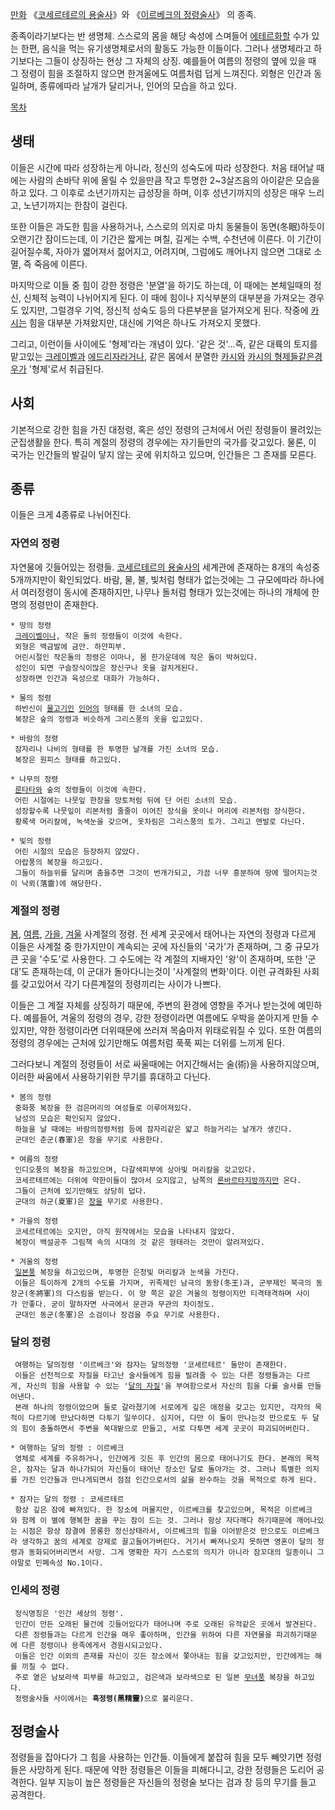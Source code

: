 [[만화]] 《[[코세르테르의 용술사]]》와 《[[이르베크의 정령술사]]》 의 종족.

종족이라기보다는 반 생명체. 스스로의 몸을 해당 속성에 스며들어 [[에테르]]화할 수가 있는 한편, 음식을 먹는 유기생명체로서의 활동도 가능한 이들이다. 그러나 생명체라고 하기보다는 그들이 상징하는 현상 그 자체의 상징. 예를들어 여름의 정령의 옆에 있을 때 그 정령이 힘을 조절하지 않으면 한겨울에도 여름처럼 덥게 느껴진다. 외형은 인간과 동일하며, 종류에따라 날개가 달리거나, 인어의 모습을 하고 있다.

[[목차]]
== 생태 ==
이들은 시간에 따라 성장하는게 아니라, 정신의 성숙도에 따라 성장한다.
처음 태어날 때에는 사람의 손바닥 위에 올릴 수 있을만큼 작고 투명한 2~3살즈음의 아이같은 모습을 하고 있다. 그 이후로 소년기까지는 급성장을 하며, 이후 성년기까지의 성장은 매우 느리고, 노년기까지는 한참이 걸린다.

또한 이들은 과도한 힘을 사용하거나, 스스로의 의지로 마치 동물들이 동면(冬眠)하듯이 오랜기간 잠이드는데, 이 기간은 짧게는 며칠, 길게는 수백, 수천년에 이른다.
이 기간이 길어질수록, 자아가 엷어져서 젊어지고, 어려지며, 그럼에도 깨어나지 않으면 그대로 소멸, 즉 죽음에 이른다.

마지막으로 이들 중 힘이 강한 정령은 '분열'을 하기도 하는데, 이 때에는 본체일때의 정신, 신체적 능력이 나뉘어지게 된다. 이 때에 힘이나 지식부분의 대부분을 가져오는 경우도 있지만, 그럴경우 기억, 정신적 성숙도 등의 다른부분을 덜가져오게 된다.
작중에 [[카시]]는 힘을 대부분 가져왔지만, 대신에 기억은 하나도 가져오지 못했다.

그리고, 이런이들 사이에도 '형제'라는 개념이 있다.
'같은 것'...즉, 같은 대륙의 토지를 맡고있는 [[크레이벨]]과 [[에드리자]]라거나, 같은 몸에서 분열한 [[카시]]와 [[카시의 형제들]]같은경우가 '형제'로서 취급된다.


== 사회 ==
기본적으로 강한 힘을 가진 대정령, 혹은 성인 정령의 근처에서 어린 정령들이 몰려있는 군집생활을 한다. 
특히 계절의 정령의 경우에는 자기들만의 국가를 갖고있다. 물론, 이 국가는 인간들의 발길이 닿지 않는 곳에 위치하고 있으며, 인간들은 그 존재를 모른다.



== 종류 ==
이들은 크게 4종류로 나뉘어진다.

=== 자연의 정령 ===
자연물에 깃들어있는 정령들.
[[코세르테르의 용술사]]의 세계관에 존재하는 8개의 속성중 5개까지만이 확인되었다.
바람, 물, 불, 빛처럼 형태가 없는것에는 그 규모에따라 하나에서 여러정령이 동시에 존재하지만, 나무나 돌처럼 형태가 있는것에는 하나의 개체에 한 명의 정령만이 존재한다.

 * 땅의 정령
  [[크레이벨]]이나, 작은 돌의 정령들이 이것에 속한다.
  외형은 백금발에 금안. 하얀피부.
  어린시절인 작은돌의 정령은 이마나, 몸 한가운데에 작은 돌이 박혀있다.
  성인이 되면 구슬장식이많은 장신구나 옷을 걸치게된다.
  성장하면 인간과 육성으로 대화가 가능하다.

 * 물의 정령
  하반신이 [[물고기]]인 [[인어]]의 형태를 한 소녀의 모습.
  복장은 숲의 정령과 비슷하게 그리스풍의 옷을 입고있다.

 * 바람의 정령
  잠자리나 나비의 형태를 한 투명한 날개를 가진 소녀의 모습.
  복장은 원피스 형태를 하고있다.

 * 나무의 정령
  [[룬타타]]와 숲의 정령들이 이것에 속한다.
  어린 시절에는 나뭇잎 한장을 망토처럼 뒤에 단 어린 소녀의 모습.
  성장할수록 나뭇잎이 리본처럼 줄줄이 이어진 장식을 옷이나 머리에 리본처럼 장식한다.
  황록색 머리칼에, 녹색눈을 갖으며, 옷차림은 그리스풍의 토가. 그리고 맨발로 다닌다.

 * 빛의 정령
  어린 시절의 모습은 등장하지 않았다.
  아랍풍의 복장을 하고있다.
  그들이 하늘위를 달리며 춤을추면 그것이 번개가되고, 가끔 너무 흥분하여 땅에 떨어지는것이 낙뢰(落雷)에 해당한다.

=== 계절의 정령 ===
[[봄]], [[여름]], [[가을]], [[겨울]] 사계절의 정령.
전 세계 곳곳에서 태어나는 자연의 정령과 다르게 이들은 사계절 중 한가지만이 계속되는 곳에 자신들의 '국가'가 존재하며, 그 중 규모가 큰 곳을 '수도'로 사용한다.
그 수도에는 각 계절의 지배자인 '왕'이 존재하며, 또한 '군대'도 존재하는데, 이 군대가 돌아다니는것이 '사계절의 변화'이다.
이런 규격화된 사회를 갖고있어서 각기 다른계절의 정령끼리는 사이가 나쁘다.

이들은 그 계절 자체를 상징하기 때문에, 주변의 환경에 영향을 주거나 받는것에 예민하다.
예를들어, 겨울의 정령의 경우, 강한 정령이라면 여름에도 우박을 쏟아지게 만들 수 있지만, 약한 정령이라면 더위때문에 쓰러져 목숨마저 위태로워질 수 있다.
또한 여름의 정령의 경우에는 근처에 있기만해도 여름처럼 푹푹 찌는 더위를 느끼게 된다.

그러다보니 계절의 정령들이 서로 싸울때에는 어지간해서는 술(術)을 사용하지않으며, 이러한 싸움에서 사용하기위한 무기를 휴대하고 다닌다.


 * 봄의 정령
  중화풍 복장을 한 검은머리의 여성들로 이루어져있다.
  남성의 모습은 확인되지 않았다.
  하늘을 날 때에는 바람의정령처럼 등에 잠자리같은 얇고 하늘거리는 날개가 생긴다.
  군대인 춘군(春軍)은 창을 무기로 사용한다.

 * 여름의 정령
  인디오풍의 복장을 하고있으며, 다갈색피부에 상아빛 머리칼을 갖고있다.
  코세르테르에는 더위에 약한이들이 많아서 오지않고, 남쪽의 [[론바르타]]지방까지만 온다.
  그들이 근처에 있기만해도 상당히 덥다.
  군대의 하군(夏軍)은 [[창]]을 무기로 사용한다.

 * 가을의 정령
  코세르테르에는 오지만, 아직 원작에서는 모습을 나타내지 않았다.
  복장이 백설공주 그림책 속의 시대의 것 같은 형태라는 것만이 알려져있다.

 * 겨울의 정령
  [[일본]]풍 복장을 하고있으며, 투명한 은청빛 머리칼과 눈색을 가진다.
  이들은 특이하게 2개의 수도를 가지며, 귀족제인 남극의 동왕(冬王)과, 군부제인 북극의 동장군(冬將軍)의 다스림을 받는다. 이 양 쪽은 같은 겨울의 정령이지만 티격태격하며 사이가 안좋다. 굳이 말하자면 사극에서 문관과 무관의 차이정도.
  군대인 동군(冬軍)은 소검이나 장검을 주요 무기로 사용한다.

=== 달의 정령 ===
  여행하는 달의정령 '이르베크'와 잠자는 달의정령 '코세르테르' 둘만이 존재한다.
  이들은 선천적으로 자질을 타고난 술사들에게 힘을 빌려줄 수 있는 다른 정령들과는 다르게, 자신의 힘을 사용할 수 있는 '[[달의 자질]]'을 부여함으로서 자신의 힘을 다룰 술사를 만들어낸다.
  본래 하나의 정령이었으며 둘로 갈라졌기에 서로에게 깊은 애정을 갖고는 있지만, 각자의 목적이 다르기에 만났다하면 다투기 일쑤이다. 심지어, 다만 이 둘이 만나는것 만으로도 두 달의 힘이 충돌하면서 주변을 쑥대밭으로 만들고, 서로 다투면 세계 곳곳이 파괴되어버린다. 

 * 여행하는 달의 정령 : 이르베크
  영체로 세계를 주유하거나, 인간에게 깃든 후 인간의 몸으로 태어나기도 한다. 본래의 목적은, 잠자는 달과 하나가되어 자신들이 태어난 장소인 달로 돌아가는 것. 그러나 특별한 의지를 가진 인간들과 만나게되면서 점점 인간으로서의 삶을 완수하는 것을 목적으로 하게 된다.

 * 잠자는 달의 정령 : 코세르테르
  항상 깊은 잠에 빠져있다. 한 장소에 머물지만, 이르베크를 찾고있으며, 목적은 이르베크와 함께 이 별에 행복한 꿈을 꾸는 잠이 드는 것. 그러나 항상 자다깨다 하기때문에 깨어나있는 시점은 항상 잠결에 몽롱한 정신상태라서, 이르베크의 힘을 이어받은것 만으로도 이르베크라 생각하고 꿈의 세계로 강제로 끌고들어가버린다. 거기서 빠져나오지 못하면 영혼이 달의 정령과 동화되어버리면서 사망. 그게 명확한 자기 스스로의 의지가 아니라 잠꼬대의 일종이니 그야말로 민폐속성 No.1이다.

=== 인세의 정령 ===
  정식명칭은 '인간 세상의 정령'.
  인간이 만든 오래된 물건에 깃들어있다가 태어나며 주로 오래된 유적같은 곳에서 발견된다.
  다른 정령들과는 다르게 인간을 매우 좋아하며, 인간을 위하여 다른 자연물을 파괴하기때문에 다른 정령이나 용족에게서 경원시되고있다.
  이들은 인간 이외의 존재를 자신이 깃든 장소에서 쫓아내는 힘을 갖고있지만, 인간에게는 해를 끼칠 수 없다.
  주로 옅은 남보라색 피부를 하고있고, 검은색과 보라색으로 된 일본 [[무녀]]풍 복장을 하고있다.
  정령술사들 사이에서는 '''흑정령(黑精靈)'''으로 불리운다.


== 정령술사 ==
정령들을 잡아다가 그 힘을 사용하는 인간들.
이들에게 붙잡혀 힘을 모두 빼앗기면 정령들은 사망하게 된다.
때문에 약한 정령들은 이들을 피해다니고, 강한 정령들은 도리어 공격한다. 일부 지능이 높은 정령들은 자신들의 정령술 보다는 검과 창 등의 무기를 들고 공격한다.
